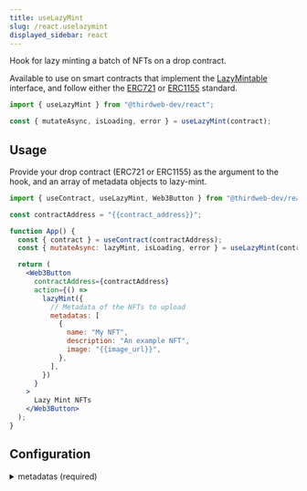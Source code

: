 ```yaml
---
title: useLazyMint
slug: /react.uselazymint
displayed_sidebar: react
---
```


Hook for lazy minting a batch of NFTs on a drop contract.

Available to use on smart contracts that implement the
[LazyMintable](/solidity/interfaces/erc721lazymintable) interface, and
follow either the [ERC721](/solidity/interfaces/erc721)
or [ERC1155](/solidity/interfaces/erc1155) standard.

```jsx
import { useLazyMint } from "@thirdweb-dev/react";

const { mutateAsync, isLoading, error } = useLazyMint(contract);
```

## Usage

Provide your drop contract (ERC721 or ERC1155) as the argument to the hook, and an array
of metadata objects to lazy-mint.

```jsx
import { useContract, useLazyMint, Web3Button } from "@thirdweb-dev/react";

const contractAddress = "{{contract_address}}";

function App() {
  const { contract } = useContract(contractAddress);
  const { mutateAsync: lazyMint, isLoading, error } = useLazyMint(contract);

  return (
    <Web3Button
      contractAddress={contractAddress}
      action={() =>
        lazyMint({
          // Metadata of the NFTs to upload
          metadatas: [
            {
              name: "My NFT",
              description: "An example NFT",
              image: "{{image_url}}",
            },
          ],
        })
      }
    >
      Lazy Mint NFTs
    </Web3Button>
  );
}
```

## Configuration

<details>
  <summary>metadatas (required)</summary>
  <div>

### metadatas (required)

An array of objects containing the metadata of the NFTs to lazy mint.

Your metadata objects must follow the [Metadata standards](https://docs.opensea.io/docs/metadata-standards#metadata-structure).

```jsx
import { useContract, useLazyMint, Web3Button } from "@thirdweb-dev/react";

const contractAddress = "{{contract_address}}";

function App() {
  const { contract } = useContract(contractAddress);
  const { mutateAsync: lazyMint, isLoading, error } = useLazyMint(contract);

  return (
    <Web3Button
      contractAddress={contractAddress}
      action={() =>
        lazyMint({
          // highlight-start
          // Metadata of the NFTs to upload
          metadatas: [
            {
              name: "My NFT",
              description: "An example NFT",
              image: "{{image_url}}",
            },
          ],
          // highlight-end
        })
      }
    >
      Lazy Mint NFTs
    </Web3Button>
  );
}
```

</div>
</details>
